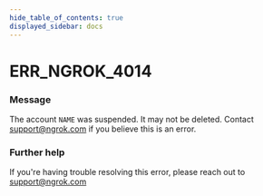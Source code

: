 ```yaml
---
hide_table_of_contents: true
displayed_sidebar: docs
---
```



# ERR_NGROK_4014

### Message

The account `NAME` was suspended. It may not be deleted. Contact support@ngrok.com if you believe this is an error.

<ErrorDetails error="err_ngrok_4014" />

### Further help

If you're having trouble resolving this error, please reach out to [support@ngrok.com](mailto:support@ngrok.com?subject=Help%20with%20ERR_NGROK_4014)
